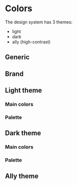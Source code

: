 
<Meta name="Colors" />

# Colors

The design system has 3 themes:

- light
- dark
- ally (high-contrast)

## Generic

<ColorPalette>
  <ColorItem
    title="color_generic_white"
    colors={{
      original: "#FFFFFF",
    }}
  />
  <ColorItem
    title="color_generic_black"
    colors={{
      original: "#000000",
    }}
  />
  <ColorItem
    title="color_generic_greyblue"
    colors={{
      d60: "#000001",
      d40: "#0B1821",
      original: "#172731",
      l10: "#213746",
      l20: "#3E5462",
      l30: "#5C707E",
      l40: "#7B8D99",
      l50: "#9AA9B3",
      l60: "#BAC5CD",
      l70: "#DBE1E5",
      l80: "#ECEFF2",
      l90: "#F6F7F9",
    }}
  />
</ColorPalette>

## Brand

<ColorPalette>
  <ColorItem
    title="color_gl_blue"
    colors={{
      original: "#002D6A",
      l20: "#335788",
      l40: "#6681A6",
      l60: "#99ABC3",
    }}
  />
</ColorPalette>

## Light theme

### Main colors

<ColorPalette>
  <ColorItem
    title="color_light_primary"
    colors={{
      original: "#1976D2",
    }}
  />
  <ColorItem
    title="color_light_secondary"
    colors={{
      original: "#CE4080",
    }}
  />
  <ColorItem
    title="color_light_secondary-alt"
    colors={{
      original: "#6840CE",
    }}
  />
  <ColorItem
    title="color_light_tertiary"
    colors={{
      original: "#2D8187",
    }}
  />
  <ColorItem
    title="color_light_tertiary-alt"
    colors={{
      original: "#C35619",
    }}
  />
  <ColorItem
    title="color_light_success"
    colors={{
      original: "#108718",
    }}
  />
  <ColorItem
    title="color_light_error"
    colors={{
      original: "#C50007",
    }}
  />
  <ColorItem
    title="color_light_warning"
    colors={{
      original: "#E4AF03",
    }}
  />
</ColorPalette>

### Palette

<ColorPalette>
  <ColorItem
    title="color_light_blue"
    colors={{
      d40: "#003B80",
      d20: "#004FAA",
      original: "#1976D2",
      l30: "#55A4FF",
      l40: "#B3D6FF",
      l60: "#D9EBFF",
    }}
  />
  <ColorItem
    title="color_light_pink"
    colors={{
      d40: "#80003D",
      d20: "#A90B52",
      original: "#CE4080",
      l30: "#F0539A",
      l40: "#FF80BC",
      l50: "#FFB3D7",
      l60: "#FFD9EB",
      l70: "#FFECF5",
    }}
  />
  <ColorItem
    title="color_light_purple"
    colors={{
      d40: "#250080",
      d20: "#380BA9",
      original: "#6840CE",
      l30: "#8D60FE",
      l40: "#A480FF",
      l50: "#CFBDFF",
      l60: "#E3D9FF",
      l70: "#F1ECFF",
    }}
  />
  <ColorItem
    title="color_light_greenish"
    colors={{
      d40: "#00545A",
      d20: "#0A676E",
      original: "#2D8187",
      l30: "#5FBCC3",
      l40: "#80D4DA",
      l50: "#B3E5E9",
      l60: "#D9F2F4",
      l70: "#ECF9FA",
    }}
  />
  <ColorItem
    title="color_light_orange"
    colors={{
      d40: "#903A09",
      d20: "#A94A16",
      original: "#C35619",
      l30: "#E46E2C",
      l40: "#F18F59",
      l50: "#F5B997",
      l60: "#FADCCB",
      l70: "#FCEEE6",
    }}
  />
  <ColorItem
    title="color_light_green"
    colors={{
      d40: "#006100",
      d20: "#007400",
      original: "#108718",
      l30: "#55C955",
      l50: "#B3EDB3",
      l70: "#D9F6D9",
    }}
  />
  <ColorItem
    title="color_light_red"
    colors={{
      d40: "#800000",
      d20: "#AA0000",
      original: "#C50007",
      l30: "#FF5555",
      l50: "#FFB3B3",
      l70: "#FFD9D9",
    }}
  />
  <ColorItem
    title="color_light_yellow"
    colors={{
      d40: "#926822",
      d20: "#B68C02",
      original: "#E4AF03",
      l30: "#FCCF3C",
      l50: "#FEEAAA",
      l70: "#FFF5D4",
    }}
  />
</ColorPalette>

## Dark theme

### Main colors

<ColorPalette>
  <ColorItem
    title="color_dark_primary"
    colors={{
      original: "#85B9F5",
    }}
  />
  <ColorItem
    title="color_dark_secondary"
    colors={{
      original: "#F398C3",
    }}
  />
  <ColorItem
    title="color_dark_secondary-alt"
    colors={{
      original: "#A98EEE",
    }}
  />
  <ColorItem
    title="color_dark_tertiary"
    colors={{
      original: "#80D2D8",
    }}
  />
  <ColorItem
    title="color_dark_tertiary-alt"
    colors={{
      original: "#F09D6F",
    }}
  />
  <ColorItem
    title="color_dark_success"
    colors={{
      original: "#8CCF87",
    }}
  />
  <ColorItem
    title="color_dark_error"
    colors={{
      original: "#F59B9B",
    }}
  />
  <ColorItem
    title="color_dark_warning"
    colors={{
      original: "#F7DB82",
    }}
  />
</ColorPalette>

### Palette

<ColorPalette>
  <ColorItem
    title="color_dark_paleblue"
    colors={{
      d90: "#002C5F",
      d80: "#00397B",
      d60: "#00489B",
      d40: "#1B70D2",
      d20: "#55A4FF",
      original: "#85B9F5",
      l20: "#AACEF8",
      l40: "#CEE5FF",
    }}
  />
  <ColorItem
    title="color_dark_palepink"
    colors={{
      d90: "#59072E",
      d80: "#701640",
      d60: "#8F2557",
      d40: "#BD3A78",
      d20: "#EA6FA9",
      original: "#F398C3",
      l20: "#FFB3D7",
      l40: "#FFD9F6",
    }}
  />
  <ColorItem
    title="color_dark_palepurple"
    colors={{
      d90: "#22046B",
      d80: "#2E0F7B",
      d60: "#3B1796",
      d40: "#5830BC",
      d20: "#8B65EA",
      original: "#A98EEE",
      l20: "#C8B3FF",
      l40: "#DFD2FF",
    }}
  />
  <ColorItem
    title="color_dark_palegreenish"
    colors={{
      d90: "#013F44",
      d80: "#055056",
      d60: "#0A676E",
      d40: "#1F9098",
      d20: "#59B2B9",
      original: "#80D2D8",
      l20: "#ABE7EC",
      l40: "#D1F2F4",
    }}
  />
  <ColorItem
    title="color_dark_paleorange"
    colors={{
      d90: "#642C0C",
      d80: "#733817",
      d60: "#96471B",
      d40: "#C75D22",
      d20: "#E27E47",
      original: "#F09D6F",
      l20: "#F5B997",
      l40: "#FFD5BE",
    }}
  />
  <ColorItem
    title="color_dark_palegreen"
    colors={{
      d60: "#0A640A",
      d40: "#259F25",
      d20: "#60B75A",
      original: "#8CCF87",
      l20: "#AADDA7",
      l40: "#D5FCD2",
    }}
  />
  <ColorItem
    title="color_dark_palered"
    colors={{
      d60: "#952121",
      d40: "#B83F3F",
      d20: "#D66B6B",
      original: "#F59B9B",
      l20: "#FFBFBF",
      l40: "#FFD6D6",
    }}
  />
  <ColorItem
    title="color_dark_paleyellow"
    colors={{
      d60: "#AA8508",
      d40: "#D9B43F",
      d20: "#EFCB56",
      original: "#F7DB82",
      l20: "#FEECB2",
      l40: "#FFF4D2",
    }}
  />
</ColorPalette>

## Ally theme

<ColorPalette>
  <ColorItem
    title="color_dark_shockblue"
    colors={{
      original: "#6BEAFF",
    }}
  />
  <ColorItem
    title="color_dark_shockyellow"
    colors={{
      original: "#FBFB0F",
    }}
  />
  <ColorItem
    title="color_dark_shockpink"
    colors={{
      original: "#FF5CC3",
    }}
  />
  <ColorItem
    title="color_dark_shockpurple"
    colors={{
      original: "#B880FF",
    }}
  />
  <ColorItem
    title="color_dark_shockgreen"
    colors={{
      original: "#42E051",
    }}
  />
  <ColorItem
    title="color_dark_shockred"
    colors={{
      original: "#FF6363",
    }}
  />
</ColorPalette>

